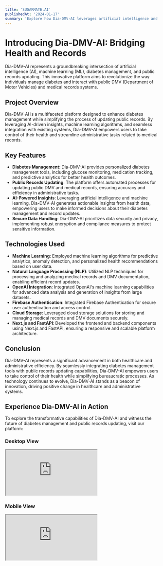 ```yaml
---
title: 'SUGARMATE.AI'
publishedAt: '2024-01-17'
summary: 'Explore how Dia-DMV-AI leverages artificial intelligence and machine learning to transform diabetes management and streamline the updating of public DMV and medical records.'
---
```


# Introducing Dia-DMV-AI: Bridging Health and Records

Dia-DMV-AI represents a groundbreaking intersection of artificial intelligence (AI), machine learning (ML), diabetes management, and public records updating. This innovative platform aims to revolutionize the way individuals manage diabetes and interact with public DMV (Department of Motor Vehicles) and medical records systems.

## Project Overview

Dia-DMV-AI is a multifaceted platform designed to enhance diabetes management while simplifying the process of updating public records. By leveraging AI-driven insights, machine learning algorithms, and seamless integration with existing systems, Dia-DMV-AI empowers users to take control of their health and streamline administrative tasks related to medical records.

## Key Features

- **Diabetes Management**: Dia-DMV-AI provides personalized diabetes management tools, including glucose monitoring, medication tracking, and predictive analytics for better health outcomes.
- **Public Records Updating**: The platform offers automated processes for updating public DMV and medical records, ensuring accuracy and efficiency in administrative tasks.
- **AI-Powered Insights**: Leveraging artificial intelligence and machine learning, Dia-DMV-AI generates actionable insights from health data, empowering users to make informed decisions about their diabetes management and record updates.
- **Secure Data Handling**: Dia-DMV-AI prioritizes data security and privacy, implementing robust encryption and compliance measures to protect sensitive information.

## Technologies Used

- **Machine Learning**: Employed machine learning algorithms for predictive analytics, anomaly detection, and personalized health recommendations based on user data.
- **Natural Language Processing (NLP)**: Utilized NLP techniques for processing and analyzing medical records and DMV documentation, enabling efficient record updates.
- **OpenAI Integration**: Integrated OpenAI's machine learning capabilities for advanced data analysis and generation of insights from large datasets.
- **Firebase Authentication**: Integrated Firebase Authentication for secure user authentication and access control.
- **Cloud Storage**: Leveraged cloud storage solutions for storing and managing medical records and DMV documents securely.
- **Next.js and FastAPI**: Developed the frontend and backend components using Next.js and FastAPI, ensuring a responsive and scalable platform architecture.

## Conclusion

Dia-DMV-AI represents a significant advancement in both healthcare and administrative efficiency. By seamlessly integrating diabetes management tools with public records updating capabilities, Dia-DMV-AI empowers users to take control of their health while simplifying bureaucratic processes. As technology continues to evolve, Dia-DMV-AI stands as a beacon of innovation, driving positive change in healthcare and administrative systems.

## Experience Dia-DMV-AI in Action

To explore the transformative capabilities of Dia-DMV-AI and witness the future of diabetes management and public records updating, visit our platform:

### Desktop View

<div className="iframe-container desktop">
  <iframe
    src="https://dia-dmv-ai.vercel.app/"
    title="Sugarmate Destkop View"
    allowFullScreen
  ></iframe>
</div>

### Mobile View

<div className="iframe-container mobile">
  <iframe
    src="https://dia-dmv-ai.vercel.app/"
    title="Sugarmate Mobile View"
    allowFullScreen
  ></iframe>
</div>